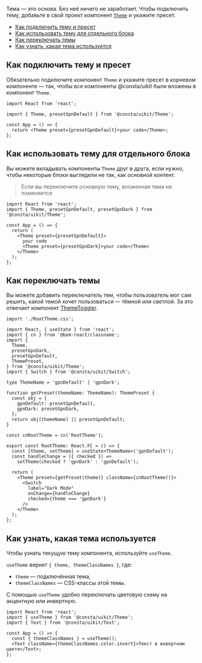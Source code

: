 
Тема — это основа. Без неё ничего не заработает. Чтобы подключить тему, добавьте в свой проект компонент [`Theme`](##LIBS.LIB.STAND/lib:uikit/stand:components-theme-stable) и укажите пресет.

<MdxMenu>

- [Как подключить тему и пресет](#как-подключить-тему-и-пресет)
- [Как использовать тему для отдельного блока](#как-использовать-тему-для-отдельного-блока)
- [Как переключать темы](#как-переключать-темы)
- [Как узнать, какая тема используется](#как-узнать--какая-тема-используется)

</MdxMenu>

## Как подключить тему и пресет

Обязательно подключите компонент `Theme` и укажите пресет в корневом компоненте — так, чтобы все компоненты @consta/uikit были вложены в компонент `Theme`.

```tsx
import React from 'react';

import { Theme, presetGpnDefault } from '@consta/uikit/Theme';

const App = () => {
  return <Theme preset={presetGpnDefault}>your code</Theme>;
};
```

## Как использовать тему для отдельного блока

Вы можете вкладывать компоненты `Theme` друг в друга, если нужно, чтобы некоторые блоки выглядели не так, как основной контент.

> Если вы переключите основную тему, вложенная тема не поменяется

```tsx
import React from 'react';
import { Theme, presetGpnDefault, presetGpnDark } from '@consta/uikit/Theme';

const App = () => {
  return (
    <Theme preset={presetGpnDefault}>
      your code
      <Theme preset={presetGpnDark}>your code</Theme>
    </Theme>
  );
};
```

## Как переключать темы

Вы можете добавить переключатель тем, чтобы пользователь мог сам решить, какой темой хочет пользоваться — тёмной или светлой. За это отвечает компонент [ThemeToggler](/docs/components-themetoggler--playground).

```tsx
import './RootTheme.css';

import React, { useState } from 'react';
import { cn } from '@bem-react/classname';
import {
  Theme,
  presetGpnDark,
  presetGpnDefault,
  ThemePreset,
} from '@consta/uikit/Theme';
import { Switch } from '@consta/uikit/Switch';

type ThemeName = 'gpnDefault' | 'gpnDark';

function getPreset(themeName: ThemeName): ThemePreset {
  const obj = {
    gpnDefault: presetGpnDefault,
    gpnDark: presetGpnDark,
  };
  return obj[themeName] || presetGpnDefault;
}

const cnRootTheme = cn('RootTheme');

export const RootTheme: React.FC = () => {
  const [theme, setTheme] = useState<ThemeName>('gpnDefault');
  const handleChange = ({ checked }) =>
    setTheme(checked ? 'gpnDark' : 'gpnDefault');

  return (
    <Theme preset={getPreset(theme)} className={cnRootTheme()}>
      <Switch
        label="Dark Mode"
        onChange={handleChange}
        checked={theme === 'gpnDark'}
      />
    </Theme>
  );
};
```

## Как узнать, какая тема используется

Чтобы узнать текущую тему компонента, используйте `useTheme`.

`useTheme` вернет `{ theme, themeClassNames }`, где:

- `theme` — подключённая тема,
- `themeClassNames` — CSS-классы этой темы.

С помощью `useTheme` удобно переключать цветовую схему на акцентную или инвертную.

```tsx
import React from 'react';
import { useTheme } from '@consta/uikit/Theme';
import { Text } from '@consta/uikit/Text';

const App = () => {
  const { themeClassNames } = useTheme();
  <Text className={themeClassNames.color.invert}>Текст в инвертном цвете</Text>;
};
```
